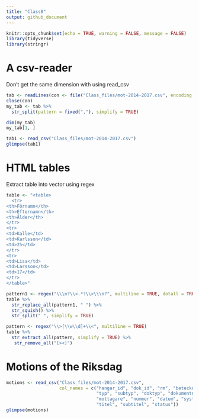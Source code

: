 ```yaml
---
title: "Class8"
output: github_document
---
```


```r
knitr::opts_chunk$set(echo = TRUE, warning = FALSE, message = FALSE)
library(tidyverse)
library(stringr)
```

# A csv-reader
Don't get the same dimension with using read_csv
```r
tab <- readLines(con <- file("Class_files/mot-2014-2017.csv", encoding = "UTF-8"))
close(con)
my_tab <- tab %>% 
  str_split(pattern = fixed(","), simplify = TRUE)

dim(my_tab)
my_tab[1, ]

tab1 <- read_csv("Class_files/mot-2014-2017.csv")
glimpse(tab1)
```

# HTML tables
Extract table into vector using regex
```r
table <- "<table>
  <tr>
<th>Förnamn</th>
<th>Efternamn</th> 
<th>Ålder</th>
</tr>
<tr>
<td>Kalle</td>
<td>Karlsson</td> 
<td>25</td>
</tr>
<tr>
<td>Lisa</td>
<td>Larsson</td> 
<td>17</td>
</tr>
</table>"

pattern1 <- regex("\\\n?\\<.*?\\>\\\n?", multiline = TRUE, dotall = TRUE)
table %>%
  str_replace_all(pattern1, " ") %>%
  str_squish() %>%
  str_split(" ", simplify = TRUE)

pattern <- regex("\\>[\\w\\d]+\\<", multiline = TRUE)
table %>%
  str_extract_all(pattern, simplify = TRUE) %>%
   str_remove_all("[><]")
```

# Motions of the Riksdag
```r
motions <- read_csv("Class_files/mot-2014-2017.csv", 
                    col_names = c("hangar_id", "dok_id", "rm", "beteckning", 
                                  "typ", "subtyp", "doktyp", "dokumentnamn",  "organ", 
                                  "mottagare", "nummer", "datum", "systemdatum", 
                                  "titel", "subtitel", "status"))
glimpse(motions)
```

